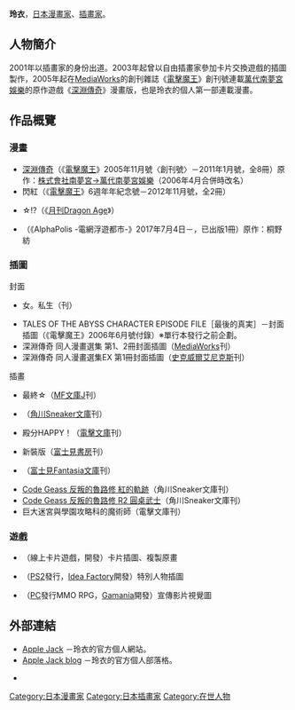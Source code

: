 {{multiple issues|
{{Notability Unreferenced|time=2016-11-24T14:16:01+00:00}}
{{Primarysources|time=2016-11-24T14:16:01+00:00}}
}}
{{japanese|japanese=玲衣|kana=れい|romaji=Rei}}
{{漫畫}}
'''玲衣'''，[[日本|日本]][[漫畫家|漫畫家]]、[[插畫家|插畫家]]。

== 人物簡介 ==
2001年以插畫家的身份出道。2003年起曾以自由插畫家參加卡片交換遊戲的插圖製作，2005年起在[[MediaWorks|MediaWorks]]的創刊雜誌《[[電擊魔王|電擊魔王]]》創刊號連載[[萬代南夢宮娛樂|萬代南夢宮娛樂]]的原作遊戲《[[深淵傳奇|深淵傳奇]]》漫畫版，也是玲衣的個人第一部連載漫畫。

== 作品概覽 ==
=== 漫畫 ===
* [[深淵傳奇|深淵傳奇]]（《[[電擊魔王|電擊魔王]]》2005年11月號〈創刊號〉－2011年1月號，全8冊）原作：[[萬代南夢宮娛樂|株式會社南夢宮→萬代南夢宮娛樂]]（2006年4月合併時改名）
* 閃紅{{lang|ja|のクレドネイラ}}（《[[電擊魔王|電擊魔王]]》6週年年紀念號－2012年11月號，全2冊）
* {{lang|ja|パラノ}}☆{{lang|ja|マ}}!?（《[[月刊Dragon_Age|月刊Dragon Age]]》）
* {{lang|ja|アルゲートオンライン}}（《AlphaPolis -電網浮遊都市-》2017年7月4日－，已出版1冊）原作：桐野紡

=== 插圖 ===
; 封面
* {{lang|ja|闘う}}女。{{lang|ja|そんな}}私{{lang|ja|のこんな}}生{{lang|ja|きかた}}（{{link-ja|德間文庫|徳間文庫}}刊）
* TALES OF THE ABYSS CHARACTER EPISODE FILE［最後的真実］－封面插圖（《電擊魔王》2006年6月號付錄）※單行本發行之前企劃。
* 深淵傳奇 同人漫畫選集 第1、2冊封面插圖（[[MediaWorks|MediaWorks]]刊）
* 深淵傳奇 同人漫畫選集EX 第1冊封面插圖（[[史克威爾艾尼克斯|史克威爾艾尼克斯]]刊）

; 插畫
* 最終{{lang|ja|エージェント}}☆{{lang|ja|チカル}}（[[MF文庫J|MF文庫J]]刊）
* {{lang|ja|ドラゴンクルス}}（[[角川Sneaker文庫|角川Sneaker文庫]]刊）
* 殿{{lang|ja|様気}}分{{lang|ja|で}}HAPPY！（[[電擊文庫|電擊文庫]]刊）
* {{link-ja|A君(17)的戰爭|A君(17)の戦争}} 新裝版（[[富士見書房|富士見書房]]刊）
* {{lang|ja|[[ICE_(動畫)|ICE かくて愛は凍りついた]]}}（[[富士見Fantasia文庫|富士見Fantasia文庫]]刊）
* [[Code_Geass|Code Geass 反叛的魯路修 紅的軌跡]]（角川Sneaker文庫刊）
* [[Code_Geass|Code Geass 反叛的魯路修 R2 圓桌武士]]（角川Sneaker文庫刊）
* 巨大迷宮與學園攻略科的魔術師（電擊文庫刊）

=== 遊戲 ===
* {{lang|ja|{{link-ja|Alteil|アルテイル|Alteil 神々の世界『ラヴァート』年代記}}}}（線上卡片遊戲，{{link-ja|Dex Entertainment|デックスエンタテインメント}}開發）卡片插圖、複製原畫
* {{lang|ja|スペクトラル·ジーン}}（[[PlayStation_2|PS2]]發行，[[Idea_Factory|Idea Factory]]開發）特別人物插圖
* {{lang|ja|ブライドシャドウ}}（[[個人電腦|PC]]發行MMO RPG，[[遊戲橘子|Gamania]]開發）宣傳影片視覺圖

== 外部連結 ==
* [http://homepage3.nifty.com/RA/ Apple Jack] {{Wayback|url=http://homepage3.nifty.com/RA/ |date=20030415200227 }} {{ja icon}}－玲衣的官方個人網站。
* [http://reirei.moe-nifty.com/a/ Apple Jack blog] {{Wayback|url=http://reirei.moe-nifty.com/a/ |date=20160914084546 }} {{ja icon}}－玲衣的官方個人部落格。
* {{twitter|reireidog}} {{ja icon}}
{{DEFAULTSORT:Rei}}
[[Category:日本漫畫家|Category:日本漫畫家]]
[[Category:日本插畫家|Category:日本插畫家]]
[[Category:在世人物|Category:在世人物]]